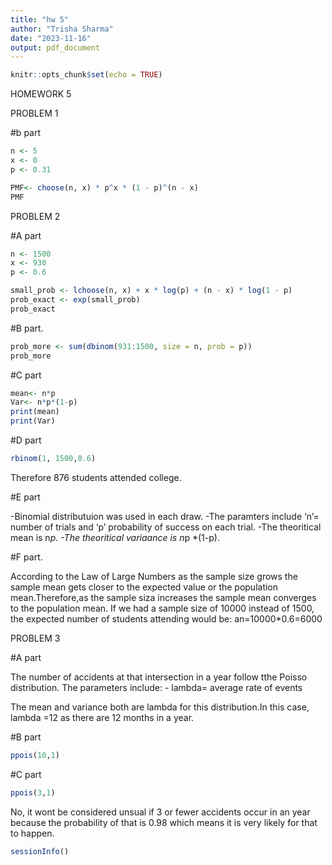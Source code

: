 ```yaml
---
title: "hw 5"
author: "Trisha Sharma"
date: "2023-11-16"
output: pdf_document
---
```


```r
knitr::opts_chunk$set(echo = TRUE)
```

HOMEWORK 5


PROBLEM 1



#b part

```r
n <- 5
x <- 0
p <- 0.31

PMF<- choose(n, x) * p^x * (1 - p)^(n - x)
PMF
```


PROBLEM 2

#A part


```r
n <- 1500
x <- 930
p <- 0.6

small_prob <- lchoose(n, x) + x * log(p) + (n - x) * log(1 - p)
prob_exact <- exp(small_prob)
prob_exact
```



#B part. 


```r

prob_more <- sum(dbinom(931:1500, size = n, prob = p))
prob_more
```


#C part



```r
mean<- n*p
Var<- n*p*(1-p)
print(mean)
print(Var)
```
#D part 




```r
rbinom(1, 1500,0.6)
```
Therefore 876 students attended college.


#E part



 -Binomial distributuion was used in each draw.
 -The paramters include 'n'= number of trials and 'p' probability of success on each trial.
 -The theoritical mean is n*p.
 -The theoritical variaance is n*p *(1-p).
 
 
 
#F part.  



According to the Law of Large Numbers as the sample size grows the sample mean gets closer to the expected value or the population mean.Therefore,as the sample siza increases the sample mean converges to the population mean.
If we had a sample size of 10000 instead of 1500, the expected number of students attending would be:
an=10000*0.6=6000



PROBLEM 3


#A part 



The number of accidents at that intersection in a year follow tthe Poisso distribution.
The parameters include:
- lambda= average rate of events


The mean and variance both are lambda for this distribution.In this case, lambda =12 as there are 12 months in a year.


#B part



```r
ppois(10,1)
```


#C part


```r
ppois(3,1)
```

No, it wont be considered unsual if 3 or fewer accidents occur in an year because the probability of that is 0.98 which means it is very likely for that to happen.


```r
sessionInfo()
```

 
 
 
 


